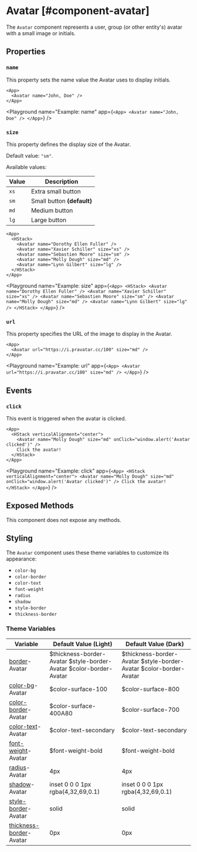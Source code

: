 
# Avatar [#component-avatar]

The `Avatar` component represents a user, group (or other entity's) avatar with a small image or initials.



## Properties

### `name`

This property sets the name value the Avatar uses to display initials.

```ueml copy
<App>
  <Avatar name="John, Doe" />
</App>
```

<Playground
  name="Example: name"
  app={`
    <App>
      <Avatar name="John, Doe" />
    </App>
  `}
/>

### `size`

This property defines the display size of the Avatar.

Default value: `"sm"`.

Available values:

| Value | Description |
| --- | --- |
| `xs` | Extra small button |
| `sm` | Small button **(default)** |
| `md` | Medium button |
| `lg` | Large button |


```ueml copy
<App>
  <HStack>
    <Avatar name="Dorothy Ellen Fuller" />
    <Avatar name="Xavier Schiller" size="xs" />
    <Avatar name="Sebastien Moore" size="sm" />
    <Avatar name="Molly Dough" size="md" />
    <Avatar name="Lynn Gilbert" size="lg" />
  </HStack>
</App>
```

<Playground
  name="Example: size"
  app={`
    <App>
      <HStack>
        <Avatar name="Dorothy Ellen Fuller" />
        <Avatar name="Xavier Schiller" size="xs" />
        <Avatar name="Sebastien Moore" size="sm" />
        <Avatar name="Molly Dough" size="md" />
        <Avatar name="Lynn Gilbert" size="lg" />
      </HStack>
    </App>
  `}
/>

### `url`

This property specifies the URL of the image to display in the Avatar.

```ueml copy
<App>
  <Avatar url="https://i.pravatar.cc/100" size="md" />
</App>
```

<Playground
  name="Example: url"
  app={`
    <App>
      <Avatar url="https://i.pravatar.cc/100" size="md" />
    </App>
  `}
/>

## Events

### `click`

This event is triggered when the avatar is clicked.

```ueml copy
<App>
  <HStack verticalAlignment="center">
    <Avatar name="Molly Dough" size="md" onClick="window.alert('Avatar clicked')" />
    Click the avatar!
  </HStack>
</App>
```

<Playground
  name="Example: click"
  app={`
    <App>
      <HStack verticalAlignment="center">
        <Avatar name="Molly Dough" size="md" onClick="window.alert('Avatar clicked')" />
        Click the avatar!
      </HStack>
    </App>
  `}
/>

## Exposed Methods

This component does not expose any methods.

## Styling

The `Avatar` component uses these theme variables to customize its appearance:

- `color-bg`
- `color-border`
- `color-text`
- `font-weight`
- `radius`
- `shadow`
- `style-border`
- `thickness-border`

### Theme Variables

| Variable | Default Value (Light) | Default Value (Dark) |
| --- | --- | --- |
| [border](../styles-and-themes/common-units/#border)-Avatar | $thickness-border-Avatar $style-border-Avatar $color-border-Avatar | $thickness-border-Avatar $style-border-Avatar $color-border-Avatar |
| [color-bg](../styles-and-themes/common-units/#color)-Avatar | $color-surface-100 | $color-surface-800 |
| [color-border](../styles-and-themes/common-units/#color)-Avatar | $color-surface-400A80 | $color-surface-700 |
| [color-text](../styles-and-themes/common-units/#color)-Avatar | $color-text-secondary | $color-text-secondary |
| [font-weight](../styles-and-themes/common-units/#font-weight)-Avatar | $font-weight-bold | $font-weight-bold |
| [radius](../styles-and-themes/common-units/#border-rounding)-Avatar | 4px | 4px |
| [shadow](../styles-and-themes/common-units/#color)-Avatar | inset 0 0 0 1px rgba(4,32,69,0.1) | inset 0 0 0 1px rgba(4,32,69,0.1) |
| [style-border](../styles-and-themes/common-units/#border-style)-Avatar | solid | solid |
| [thickness-border](../styles-and-themes/common-units/#size)-Avatar | 0px | 0px |

